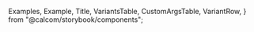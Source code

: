 
  Examples,
  Example,
  Title,
  VariantsTable,
  CustomArgsTable,
  VariantRow,
} from "@calcom/storybook/components";


<Meta title="UI/DatePicker" component={DatePicker} />

<Title title="DatePicker" suffix="Brief" subtitle="Version 1.0 — Last Update: 21 Aug 2023" />

## Definition

DatePicker is a clickable element that allows the user to select a specific date from the available list in the component.

## Structure

DatePicker component offers a complete and customizable element for the user to select a specific date in the calendar.

<CustomArgsTable of={DatePicker} />

<Examples title="DatePicker">
  <Example title="Default">
    <DatePicker />
  </Example>
</Examples>

<Title offset title="DatePicker" suffix="Variants" />

<Canvas>
  <Story
    name="DatePicker"
    args={{
      weekStart: 0,
      excludedDates: ["2023-08-20", "2023-08-21"],
      minDate: dayjs("2023-07-23").utc(),
      maxDate: dayjs("2023-08-30").utc(),
      selected: dayjs("2023-08-30").utc(),
      isPending: false,
      onChange: (newDate) => console.log(newDate),
      onMonthChange: (newMonth) => console.log(newMonth),
    }}
    argTypes={{
      weekStart: {
        control: {
          type: "inline-radio",
          options: [0, 1, 2, 3, 4, 5, 6],
        },
      },
      selected: {
        control: "date"
      }
    }}>
    {({ weekStart, excludedDates, onChange, onMonthChange, minDate, maxDate, selected, isPending }) => (
      <VariantsTable titles={["Default"]} columnMinWidth={150}>
        <VariantRow variant="Default">
          <DatePicker
            weekStart={weekStart}
            excludedDates={excludedDates}
            minDate={dayjs(minDate).utc()}
            maxDate={dayjs(maxDate).utc()}
            onChange={onChange}
            onMonthChange={onMonthChange}
            selected={dayjs(selected)}
            isPending={isPending}
          />
        </VariantRow>
      </VariantsTable>
    )}
  </Story>
</Canvas>
